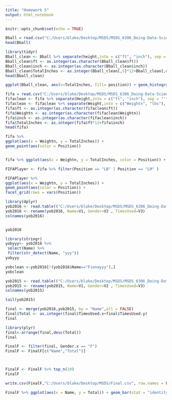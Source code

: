 ---
title: "Homework 5"
output: html_notebook
---
```{r setup, include=FALSE}
knitr::opts_chunk$set(echo = TRUE)
```


```{r}
Bball = read.csv("C:/Users/blake/Desktop/MSDS/MSDS_6306_Doing-Data-Science-Master/Unit 2/PlayersBBall.csv", header = TRUE)
head(Bball)
```

```{r}
library(tidyr)
Bball_clean <- Bball %>% separate(height,into = c("ft", "inch"), sep = "-")
Bball_clean$ft <- as.integer(as.character(Bball_clean$ft))
Bball_clean$inch <- as.integer(as.character(Bball_clean$inch))
Bball_clean$TotalInches <- as.integer(Bball_clean[,5]*12+Bball_clean[,6])
head(Bball_clean)
```
```{r}
ggplot(Bball_clean, aes(x=TotalInches, fill= position)) + geom_histogram() + facet_wrap(~position)
```

```{r}
fifa = read.csv("C:/Users/blake/Desktop/MSDS/MSDS_6306_Doing-Data-Science-Master/Unit 3/FIFA Players.csv", header = TRUE)
fifaclean <- fifa %>% separate(Height,into = c("ft", "inch"), sep = "'")
fifaclean <- fifaclean %>% separate(Weight,into = c("Weightn", "lbs"), sep = "l")
fifa$ft <- as.integer(as.character(fifaclean$ft))
fifa$Weightn <- as.integer(as.character(fifaclean$Weightn))
fifa$inch <- as.integer(as.character(fifaclean$inch))
fifa$TotalInches <- as.integer(fifa$ft*12+fifa$inch)
head(fifa)
```
```{r}
fifa %>%
ggplot(aes(x = Weightn, y = TotalInches)) + 
geom_point(aes(color = Position))


fifa %>% ggplot(aes(x = Weightn, y = TotalInches, color = Position)) + geom_point() + facet_wrap(~Position)+ ggtitle("Weight v. Height in Inches v. Position")
```
```{r}
FIFAPlayer <- fifa %>% filter(Position == "LB" | Position == "LM" )

FIFAPlayer %>%
ggplot(aes(x = Weightn, y = TotalInches)) + 
geom_point(aes(color = Position)) + 
facet_grid(rows = vars(Position))
```

```{r}
library(dplyr)
yob2016 <- read.table(("C:/Users/blake/Desktop/MSDS/MSDS_6306_Doing-Data-Science-Master/Unit 5/yob2016.txt"), sep =";", header = FALSE)
yob2016 <- rename(yob2016, Name=V1, Gender=V2 , TimesUsed=V3)
colnames(yob2016)


yob2016
```

```{r}
library(stringr)
yobyyy<- yob2016 %>%
 select(Name) %>%   
 filter(str_detect(Name, "yyy"))
yobyyy
```

```{r}
yobclean <-yob2016[!(yob2016$Name=="Fionayyy"),]
yobclean
```

```{r}
yob2015 <- read.table(("C:/Users/blake/Desktop/MSDS/MSDS_6306_Doing-Data-Science-Master/Unit 5/yob2015.txt"), sep =",", header = FALSE)
yob2015 <- rename(yob2015, Name=V1, Gender=V2 , TimesUsed=V3)
colnames(yob2015)

tail(yob2015)
```

```{r}
final <- merge(yob2016,yob2015, by = "Name",all = FALSE)
final$Total <- as.integer(final$TimesUsed.x+final$TimesUsed.y)
final
```
```{r}
library(plyr)
final<-arrange(final,desc(Total))
final
```
```{r}
FinalF <- filter(final, Gender.x == "F")
FinalF <- FinalF[c("Name","Total")]



FinalF <- FinalF %>% top_n(10)
FinalF
```

```{r}
write.csv(FinalF,"C:/Users/blake/Desktop/MSDS/Final.csv", row.names = FALSE)
```

```{r}
FinalF %>% ggplot(aes(x = Name, y = Total)) + geom_bar(stat = "identity") + ggtitle("Top 10 Names for Females")
```

